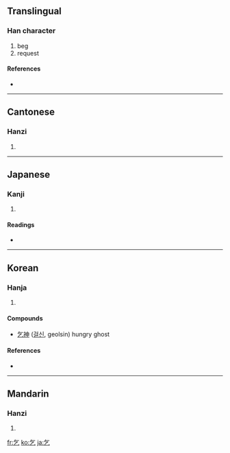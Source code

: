 ==Translingual==

===Han character===
{{Han char|rn=5|rad=乙|as=02|sn=3|four=8071<sub>7</sub>|canj=人弓 (ON)}}

# beg
# request

====References====
* {{Han ref|kx=0084.030|dkj=00170|dj=0170.030|hdz=10050.070|uh=4E5E|ud=20062|bh=A45E|bd=42078}}

----

==Cantonese==

===Hanzi===
{{yue-hanzi|jyut=|y=hat1}}

# {{defn|Cantonese}}

----

==Japanese==

===Kanji===
{{ja-kanji|grade=|rs=乙02}}

# {{defn|Japanese}}

====Readings====
* {{ja-readings|on=[[こつ]] (kotsu), [[き]] (ki)|kun=[[こう]] (kou), [[こい]] (koi)}}

----

==Korean==

===Hanja===
{{ko-hanja|hangeul=걸|rv=geol|mr=kŏl|eumhun=[[빌다|빌]]|ehrv=bil|ehmr=pil|ehy=}}

# {{defn|Korean}}

====Compounds====
* [[乞神]] ([[걸신]], geolsin) hungry ghost

====References====
* {{Hanja ref|nav=7925}}

----

==Mandarin==

===Hanzi===
{{cmn-hanzi|pin=[[qǐ]] ([[qi3]])|wg=ch'i<sup>3</sup>}}

# {{defn|Mandarin}}

[[fr:乞]]
[[ko:乞]]
[[ja:乞]]